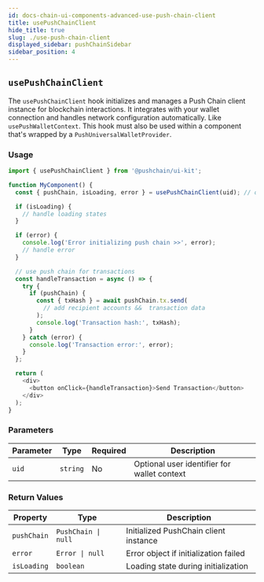 ```yaml
---
id: docs-chain-ui-components-advanced-use-push-chain-client
title: usePushChainClient
hide_title: true
slug: ./use-push-chain-client
displayed_sidebar: pushChainSidebar
sidebar_position: 4
---
```


## `usePushChainClient`

The `usePushChainClient` hook initializes and manages a Push Chain client instance for blockchain interactions. It integrates with your wallet connection and handles network configuration automatically. Like `usePushWalletContext`. This hook must also be used within a component that's wrapped by a `PushUniversalWalletProvider`.

### Usage

```typescript
import { usePushChainClient } from '@pushchain/ui-kit';

function MyComponent() {
  const { pushChain, isLoading, error } = usePushChainClient(uid); // optional: uid parameter for targeting a specific wallet instance

  if (isLoading) {
    // handle loading states
  }

  if (error) {
    console.log('Error initializing push chain >>', error);
    // handle error
  }

  // use push chain for transactions
  const handleTransaction = async () => {
    try {
      if (pushChain) {
        const { txHash } = await pushChain.tx.send(
          // add recipient accounts &&  transaction data
        );
        console.log('Transaction hash:', txHash);
      }
    } catch (error) {
      console.log('Transaction error:', error);
    }
  };

  return (
    <div>
      <button onClick={handleTransaction}>Send Transaction</button>
    </div>
  );
}
```

### Parameters

| Parameter | Type     | Required | Description                                 |
| --------- | -------- | -------- | ------------------------------------------- |
| `uid`     | `string` | No       | Optional user identifier for wallet context |

### Return Values

| Property    | Type                | Description                           |
| ----------- | ------------------- | ------------------------------------- |
| `pushChain` | `PushChain \| null` | Initialized PushChain client instance |
| `error`     | `Error \| null`     | Error object if initialization failed |
| `isLoading` | `boolean`           | Loading state during initialization   |
